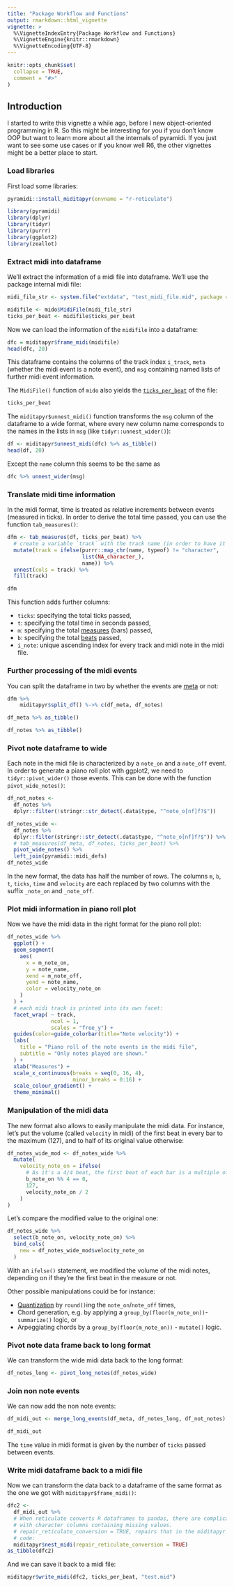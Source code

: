 ```yaml
---
title: "Package Workflow and Functions"
output: rmarkdown::html_vignette
vignette: >
  %\VignetteIndexEntry{Package Workflow and Functions}
  %\VignetteEngine{knitr::rmarkdown}
  %\VignetteEncoding{UTF-8}
---
```


```r
knitr::opts_chunk$set(
  collapse = TRUE,
  comment = "#>"
)
```


## Introduction

I started to write this vignette a while ago, before I new object-oriented programming in R. 
So this might be interesting for you if you don't know OOP but want to learn more about all the internals of pyramidi. 
If you just want to see some use cases or if you know well R6, the other vignettes might be a better place to start. 


### Load libraries

First load some libraries:

```r
pyramidi::install_miditapyr(envname = "r-reticulate")
```


```r
library(pyramidi)
library(dplyr)
library(tidyr)
library(purrr)
library(ggplot2)
library(zeallot)
```

### Extract midi into dataframe

We'll extract the information of a midi file into dataframe. We'll use the package internal midi file:

```r
midi_file_str <- system.file("extdata", "test_midi_file.mid", package = "pyramidi")

midifile <- mido$MidiFile(midi_file_str)
ticks_per_beat <- midifile$ticks_per_beat
```

Now we can load the information of the `midifile` into a dataframe:

```r
dfc = miditapyr$frame_midi(midifile)
head(dfc, 20)
```

This dataframe contains the columns of the track index `i_track`, `meta` (whether the midi event is a note event), and `msg` containing named lists of further midi event information.

The `MidiFile()` function of `mido` also yields the [`ticks_per_beat`](https://mido.readthedocs.io/en/latest/midi_files.html#tempo-and-beat-resolution) of the file:

```r
ticks_per_beat
```

The `miditapyr$unnest_midi()` function transforms the `msg` column of the dataframe to a wide format, where every new column name corresponds to the names in the lists in `msg` (like `tidyr::unnest_wider()`):

```r
df <- miditapyr$unnest_midi(dfc) %>% as_tibble()
head(df, 20)
```

Except the `name` column this seems to be the same as 
```r
dfc %>% unnest_wider(msg)
```

### Translate midi time information

In the midi format, time is treated as relative increments between events (measured in ticks). 
In order to derive the total time passed, you can use the function `tab_measures()`:


```r
dfm <- tab_measures(df, ticks_per_beat) %>%
  # create a variable `track` with the track name (in order to have it in the plot below)
  mutate(track = ifelse(purrr::map_chr(name, typeof) != "character", 
                        list(NA_character_), 
                        name)) %>%
  unnest(cols = track) %>% 
  fill(track)

dfm
```

This function adds further columns:

* `ticks`: specifying the total ticks passed,
* `t`: specifying the total time in seconds passed,
* `m`: specifying the total [measures](https://en.wikipedia.org/wiki/Bar_(music)) (bars) passed,
* `b`: specifying the total [beats](https://en.wikipedia.org/wiki/Beat_(music)) passed,
* `i_note`: unique ascending index for every track and midi note in the midi file.

### Further processing of the midi events

You can split the dataframe in two by whether the events are [meta](https://mido.readthedocs.io/en/latest/meta_message_types.html) or not:

```r
dfm %>% 
    miditapyr$split_df() %->% c(df_meta, df_notes)
```

```r
df_meta %>% as_tibble()
```


```r
df_notes %>% as_tibble()
```



### Pivot note dataframe to wide

Each note in the midi file is characterized by a `note_on` and a `note_off` event.
In order to generate a piano roll plot with ggplot2, we need to `tidyr::pivot_wider()` those events.
This can be done with the function `pivot_wide_notes()`:

```r
df_not_notes <- 
  df_notes %>% 
  dplyr::filter(!stringr::str_detect(.data$type, "^note_o[nf]f?$")) 

df_notes_wide <-
  df_notes %>% 
  dplyr::filter(stringr::str_detect(.data$type, "^note_o[nf]f?$")) %>%
  # tab_measures(df_meta, df_notes, ticks_per_beat) %>%
  pivot_wide_notes() %>%
  left_join(pyramidi::midi_defs)
df_notes_wide
```
In the new format, the data has half the number of rows.
The columns `m`, `b`, `t`, `ticks`, `time` and `velocity` are each replaced by
two columns with the suffix `_note_on` and `_note_off`.


### Plot midi information in piano roll plot

Now we have the midi data in the right format for the piano roll plot:

```r
df_notes_wide %>%
  ggplot() +
  geom_segment(
    aes(
      x = m_note_on,
      y = note_name,
      xend = m_note_off,
      yend = note_name,
      color = velocity_note_on
    )
  ) +
  # each midi track is printed into its own facet:
  facet_wrap( ~ track,
              ncol = 1,
              scales = "free_y") + 
  guides(color=guide_colorbar(title="Note velocity")) +
  labs(
    title = "Piano roll of the note events in the midi file",
    subtitle = "Only notes played are shown."
  ) +
  xlab("Measures") +
  scale_x_continuous(breaks = seq(0, 16, 4),
                     minor_breaks = 0:16) +
  scale_colour_gradient() +
  theme_minimal()

```

### Manipulation of the midi data

The new format also allows to easily manipulate the midi data. For instance, let's put the volume (called `velocity` in midi) of the first beat in every bar to the maximum (127), and to half of its original value otherwise:


```r
df_notes_wide_mod <- df_notes_wide %>% 
  mutate(
    velocity_note_on = ifelse(
      # As it's a 4/4 beat, the first beat of each bar is a multiple of 4:
      b_note_on %% 4 == 0, 
      127, 
      velocity_note_on / 2
    )
)
```

Let's compare the modified value to the original one:

```r
df_notes_wide %>% 
  select(b_note_on, velocity_note_on) %>% 
  bind_cols(
    new = df_notes_wide_mod$velocity_note_on
  )
```

With an `ifelse()` statement, we modified the volume of the midi notes, depending on if they're the first beat in the measure or not. 

Other possible manipulations could be for instance:

* [Quantization](https://en.wikipedia.org/wiki/Quantization_(music)) by `round()`ing the `note_on`/`note_off` times,
* Chord generation, e.g. by applying a `group_by(floor(m_note_on))`-`summarize()` logic, or
* Arpeggiating chords by a `group_by(floor(m_note_on))` - `mutate()` logic.

### Pivot note data frame back to long format

We can transform the wide midi data back to the long format:

```r
df_notes_long <- pivot_long_notes(df_notes_wide)
```


### Join non note events

We can now add the non note events:

```r
df_midi_out <- merge_long_events(df_meta, df_notes_long, df_not_notes)

df_midi_out
```

The `time` value in midi format is given by the number of `ticks` passed between events.

### Write midi dataframe back to a midi file

Now we can transform the data back to a dataframe of the same format as the one we got with `miditapyr$frame_midi()`:
```r
dfc2 <-
  df_midi_out %>%
  # When reticulate converts R dataframes to pandas, there are complications
  # with character columns containing missing values.
  # repair_reticulate_conversion = TRUE, repairs that in the miditapyr python
  # code:
  miditapyr$nest_midi(repair_reticulate_conversion = TRUE)
as_tibble(dfc2)
```

And we can save it back to a midi file:

```r
miditapyr$write_midi(dfc2, ticks_per_beat, "test.mid")
```
